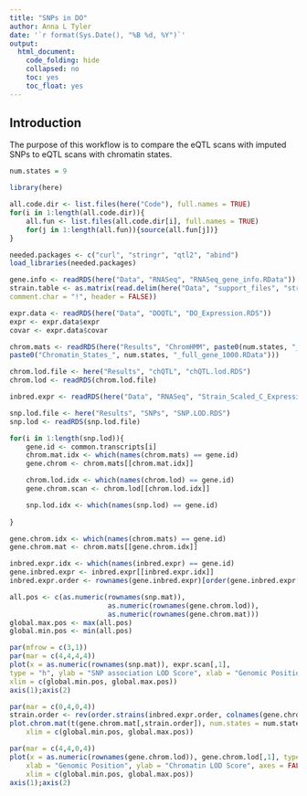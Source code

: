 ```yaml
---
title: "SNPs in DO"
author: Anna L Tyler
date: '`r format(Sys.Date(), "%B %d, %Y")`'
output: 
  html_document:
    code_folding: hide
    collapsed: no
    toc: yes
    toc_float: yes
---
```



## Introduction

The purpose of this workflow is to compare the eQTL scans with imputed SNPs
to eQTL scans with chromatin states.

```r
num.states = 9
```

```r
library(here)
```


```r
all.code.dir <- list.files(here("Code"), full.names = TRUE)
for(i in 1:length(all.code.dir)){
	all.fun <- list.files(all.code.dir[i], full.names = TRUE)
	for(j in 1:length(all.fun)){source(all.fun[j])}
}
```

```r
needed.packages <- c("curl", "stringr", "qtl2", "abind")
load_libraries(needed.packages)
```

```r
gene.info <- readRDS(here("Data", "RNASeq", "RNASeq_gene_info.RData"))
strain.table <- as.matrix(read.delim(here("Data", "support_files", "strain.color.table.txt"),
comment.char = "!", header = FALSE))

expr.data <- readRDS(here("Data", "DOQTL", "DO_Expression.RDS")) 
expr <- expr.data$expr
covar <- expr.data$covar

chrom.mats <- readRDS(here("Results", "ChromHMM", paste0(num.states, "_states_C"), 
paste0("Chromatin_States_", num.states, "_full_gene_1000.RData")))

chrom.lod.file <- here("Results", "chQTL", "chQTL.lod.RDS")
chrom.lod <- readRDS(chrom.lod.file)

inbred.expr <- readRDS(here("Data", "RNASeq", "Strain_Scaled_C_Expression.RData"))

snp.lod.file <- here("Results", "SNPs", "SNP.LOD.RDS")
snp.lod <- readRDS(snp.lod.file)

```

```r
for(i in 1:length(snp.lod)){
    gene.id <- common.transcripts[i]
    chrom.mat.idx <- which(names(chrom.mats) == gene.id)
    gene.chrom <- chrom.mats[[chrom.mat.idx]]

    chrom.lod.idx <- which(names(chrom.lod) == gene.id)
    gene.chrom.scan <- chrom.lod[[chrom.lod.idx]]

    snp.lod.idx <- which(names(snp.lod) == gene.id)
    
}

```

```r
gene.chrom.idx <- which(names(chrom.mats) == gene.id)
gene.chrom.mat <- chrom.mats[[gene.chrom.idx]]
```

```r
inbred.expr.idx <- which(names(inbred.expr) == gene.id)
gene.inbred.expr <- inbred.expr[[inbred.expr.idx]]
inbred.expr.order <- rownames(gene.inbred.expr)[order(gene.inbred.expr[,1])]
```

```r
all.pos <- c(as.numeric(rownames(snp.mat)),
                        as.numeric(rownames(gene.chrom.lod)),
                        as.numeric(rownames(gene.chrom.mat)))
global.max.pos <- max(all.pos)
global.min.pos <- min(all.pos)

par(mfrow = c(3,1))
par(mar = c(4,4,4,4))
plot(x = as.numeric(rownames(snp.mat)), expr.scan[,1], 
type = "h", ylab = "SNP association LOD Score", xlab = "Genomic Position", axes = FALSE,
xlim = c(global.min.pos, global.max.pos))
axis(1);axis(2)

par(mar = c(0,4,0,4))
strain.order <- rev(order.strains(inbred.expr.order, colnames(gene.chrom.mat), strain.table))
plot.chrom.mat(t(gene.chrom.mat[,strain.order]), num.states = num.states, 
    xlim = c(global.min.pos, global.max.pos))

par(mar = c(4,4,0,4))
plot(x = as.numeric(rownames(gene.chrom.lod)), gene.chrom.lod[,1], type = "h",
    xlab = "Genomic Position", ylab = "Chromatin LOD Score", axes = FALSE,
    xlim = c(global.min.pos, global.max.pos))
axis(1);axis(2)

```